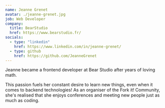 ```yaml
---
name: Jeanne Grenet
avatar: ./jeanne-grenet.jpg
job: Web Developer
company:
  title: BearStudio
  href: https://www.bearstudio.fr/
socials:
  - type: "linkedin"
    href: https://www.linkedin.com/in/jeanne-grenet/
  - type: github
    href: https://github.com/JeanneGrenet
---
```


Jeanne became a frontend developer at Bear Studio after years of loving math.

This passion fuels her constant desire to learn new things,
even when it comes to backend technologies! As an organiser of the Fork it! Community, she's realised that she enjoys conferences and meeting new people just as much as coding.

